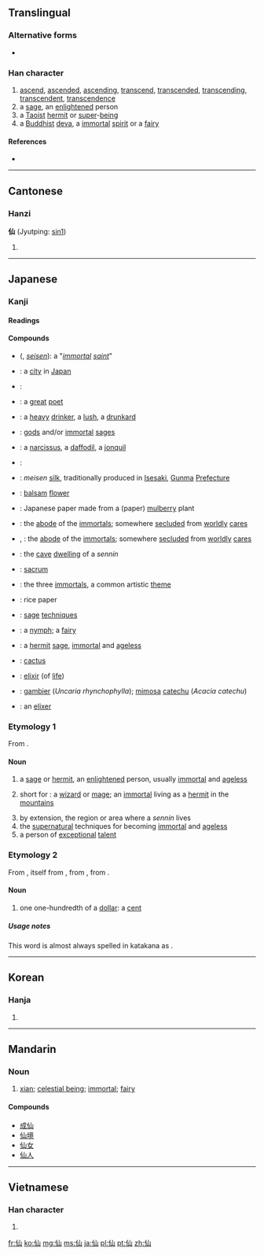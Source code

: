==Translingual==
{{stroke order}}

===Alternative forms===
* {{l|mul|僊|sc=Hani}}

===Han character===
{{Han char|rn=9|rad=人|as=03|sn=5|four=2227<sub>0</sub>|canj=人山 (OU)}}

# [[ascend]], [[ascended]], [[ascending]], [[transcend]], [[transcended]], [[transcending]], [[transcendent]], [[transcendence]]
# a [[sage]], an [[enlightened]] person
# a [[Taoist]] [[hermit]] or [[super]]-[[being]]
# a [[Buddhist]] [[deva]], a [[immortal]] [[spirit]] or a [[fairy]]

====References====
* {{Han ref|kx=0092.130|dkj=00374|dj=0196.030|hdz=10114.030|uh=4ED9|ud=20185|bh=A550|bd=42320}}

----

==Cantonese==

===Hanzi===
'''仙''' (Jyutping: [[sin1]])

# {{defn|Cantonese}}

----

==Japanese==
{{rfc|Compounds list is a mess; needs pruning and formatting}}

===Kanji===
{{ja-kanji|grade=c|rs=人03}}

====Readings====
{{ja-readings
|on=[[せん]] ([[sen]])
|kanyoon=[[せんと]] ([[sento]])
|nanori=[[さま]] ([[sama]]), [[のり]] ([[nori]])
}}

====Compounds====
{{der-top|Compounds}}
* {{l|ja|聖仙}} ({{l|ja|せいせん}}, ''[[seisen]]''): a "''[[immortal]] [[saint]]''"
* {{l|ja|仙台|tr=[[せんだい]], ''Sendai''}}: a [[city]] in [[Japan]]
* {{l|ja|歌仙|tr=[[かせん]], ''kasen''}}: 
* {{l|ja|詩仙|tr=[[しせん]], ''shisen''}}: a [[great]] [[poet]]
* {{l|ja|酒仙}}: a [[heavy]] [[drinker]], a [[lush]], a [[drunkard]]
* {{l|ja|神仙}} {{qualifier|shenxian}}: [[god]]s and/or [[immortal]] [[sage]]s
* {{l|ja|水仙|tr=[[すいせん]], ''suisen''}}: a [[narcissus]], a [[daffodil]], a [[jonquil]]
* {{l|ja|登仙|tr=[[とうせん]], ''tōsen''}}: 
* {{l|ja|銘仙|tr=[[めいせん]], ''[[meisen]]''}}: ''meisen'' [[silk]], traditionally produced in [[Isesaki]], [[Gunma]] [[prefecture|Prefecture]]
* {{l|ja|鳳仙花|tr=[[ほうせんか]], ''[[hōsenka]]''}}: [[balsam]] [[flower]]
* {{l|ja|仙花紙|tr=[[せんかし]], ''senkashi''}}: Japanese paper made from a (paper) [[mulberry]] plant
* {{l|ja|仙界|tr=[[せんかい]], ''senkai''}}: the [[abode]] of the [[immortals]]; somewhere [[secluded]] from [[worldly]] [[cares]]
{{der-mid}}
* {{l|ja|仙郷}}, {{l|ja|仙境|tr=[[せんきょう]], ''senkyō''}}: the [[abode]] of the [[immortals]]; somewhere [[secluded]] from [[worldly]] [[cares]]
* {{l|ja|仙窟|tr=[[せんくつ]], ''senkutsu''}}: the [[cave]] [[dwelling]] of a ''sennin''
* {{l|ja|仙骨|tr=[[せんこつ]], ''senkotsu''}}: [[sacrum]]
* {{l|ja|三仙|tr=[[さんせん]], ''sansen''}}: the three [[immortals]], a common artistic [[theme]]
* {{l|ja|画仙紙|tr=[[がせんし]], ''gasenshi''}}: rice paper
* {{l|ja|仙術|tr=[[せんじゅつ]], ''[[senjutsu]]''}}: [[sage]] [[technique]]s
* {{l|ja|仙女|tr=[[せんじょ]], ''senjo''; [[せんにょ]], ''sennyo''}}: a [[nymph]]; a [[fairy]]
* {{l|ja|仙人|tr=[[せんにん]], ''sennin''}}: a [[hermit]] [[sage]], [[immortal]] and [[ageless]]
* {{l|ja|仙人掌|tr=[[さぼてん]], ''saboten''}}: [[cactus]]
* {{l|ja|仙丹|tr=[[せんたん]], ''sentan''}}: [[elixir]] (of [[life]])
* {{l|ja|阿仙薬|tr=[[あせんやく]], ''asen'yaku''}}: [[gambier]] (''Uncaria rhynchophylla''); [[mimosa]] [[catechu]] (''Acacia catechu'')
* {{l|ja|仙薬|tr=[[せんやく]], ''sen'yaku''}}: an [[elixer]]
{{bottom}}

===Etymology 1===
From {{etyl|zho|ja|sort=せん}} {{term|sc=Hani|仙}}.

====Noun====
{{ja-noun|k|hira=せん|rom=sen}}

# a [[sage]] or [[hermit]], an [[enlightened]] person, usually [[immortal]] and [[ageless]]
# {{mythology|lang=ja|sort=せん}} short for {{l|ja|仙人|tr=''sennin''}}: a [[wizard]] or [[mage]]; an [[immortal]] living as a [[hermit]] in the [[mountains]]
# by extension, the region or area where a ''sennin'' lives
# the [[supernatural]] techniques for becoming [[immortal]] and [[ageless]]
# a person of [[exceptional]] [[talent]]

===Etymology 2===
From {{etyl|en|ja|sort=せん}} {{term|lang=en|cent}}, itself from {{etyl|fro|ja|sort=せん}} {{term|cent|lang=fro}}, from {{etyl|la|ja|sort=せん}} {{term|centum||lang=la}}, from {{proto|Indo-European|ḱm̥tóm|lang=ja|sort=せん}}.

====Noun====
{{ja-noun|k|kata=セント|rom=sento|hidx=せんと}}

# one one-hundredth of a [[dollar]]: a [[cent]]

=====Usage notes=====
This word is almost always spelled in katakana as {{l|ja|セント}}.

----

==Korean==

===Hanja===
{{ko-hanja|hangeul=[[선]]|rv=seon|mr=sŏn}}

# {{rfdef|lang=ko|sort=人03}}

----

==Mandarin==

===Noun===
{{cmn-noun|ts|pin=xiān|pint=xian1|rs=人03}}

# [[w:xian (Daoist immortal)|xian]]; [[celestial being]]; [[immortal]]; [[fairy]]

====Compounds====
* [[成仙]]
* [[仙境]]
* [[仙女]]
* [[仙人]]

----

==Vietnamese==

===Han character===
{{vi-hantu|[[tiên]]|rs=人03}}

# {{rfdef|lang=vi|sort=人03}}

[[fr:仙]]
[[ko:仙]]
[[mg:仙]]
[[ms:仙]]
[[ja:仙]]
[[pl:仙]]
[[pt:仙]]
[[zh:仙]]